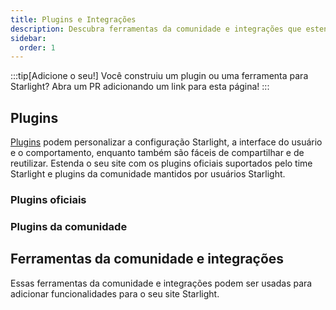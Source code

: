 ```yaml
---
title: Plugins e Integrações
description: Descubra ferramentas da comunidade e integrações que estendem Starlight!
sidebar:
  order: 1
---
```


:::tip[Adicione o seu!]
Você construiu um plugin ou uma ferramenta para Starlight?
Abra um PR adicionando um link para esta página!
:::

## Plugins

[Plugins](/reference/plugins/) podem personalizar a configuração Starlight, a interface do usuário e o comportamento, enquanto também são fáceis de compartilhar e de reutilizar.
Estenda o seu site com os plugins oficiais suportados pelo time Starlight e plugins da comunidade mantidos por usuários Starlight.

### Plugins oficiais

<CardGrid>
	<LinkCard
		href="/pt-br/guides/site-search/#algolia-docsearch"
		title="Algolia DocSearch"
		description="Substitua Pagefind, o provedor de busca padrão, com Algolia DocSearch."
	/>
</CardGrid>

### Plugins da comunidade

<CardGrid>
	<LinkCard
		href="https://github.com/HiDeoo/starlight-links-validator"
		title="starlight-links-validator"
		description="Verifique links quebrados em suas páginas Starlight."
	/>
	<LinkCard
		href="https://github.com/HiDeoo/starlight-typedoc"
		title="starlight-typedoc"
		description="Gere páginas Starlight a partir de TypeScript utilizando TypeDoc."
	/>
</CardGrid>

## Ferramentas da comunidade e integrações


Essas ferramentas da comunidade e integrações podem ser usadas para adicionar funcionalidades para o seu site Starlight.

<CardGrid>
	<LinkCard
		href="https://www.feelback.dev/blog/new-astro-starlight-integration/"
		title="FeelBack"
		description="Adicione um sistema de feedback de usuário para as páginas da sua documentação."
	/>
	<LinkCard
		href="https://github.com/HiDeoo/starlight-blog"
		title="starlight-blog"
		description="Adicione um blog no site de sua documentação."
	/>
	<LinkCard
		href="https://github.com/HiDeoo/starlight-openapi"
		title="starlight-openapi"
		description="Crie páginas de documentação a partir de especificações OpenAPI/Swagger."
	/>
	<LinkCard
		href="https://github.com/val-town/notion-to-astro"
		title="notion-to-astro"
		description="Converta exportações do Notion para documentação Asto Starlight"
	/>
	<LinkCard
		href="https://github.com/mattjennings/astro-live-code"
		title="astro-live-code"
		description="Apresente seus blocos de código MDX como componentes interativos"
	/>
</CardGrid>
